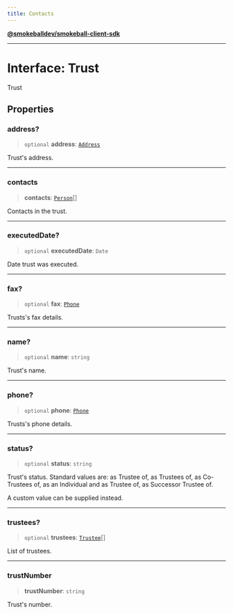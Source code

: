 ```yaml
---
title: Contacts
---
```

[**@smokeballdev/smokeball-client-sdk**](./../../../../README)

***

# Interface: Trust

Trust

## Properties

### address?

> `optional` **address**: [`Address`](./Address)

Trust's address.

***

### contacts

> **contacts**: [`Person`](./Person)[]

Contacts in the trust.

***

### executedDate?

> `optional` **executedDate**: `Date`

Date trust was executed.

***

### fax?

> `optional` **fax**: [`Phone`](./Phone)

Trusts's fax details.

***

### name?

> `optional` **name**: `string`

Trust's name.

***

### phone?

> `optional` **phone**: [`Phone`](./Phone)

Trusts's phone details.

***

### status?

> `optional` **status**: `string`

Trust's status.
Standard values are: as Trustee of, as Trustees of, as Co-Trustees of, as an Individual and as Trustee of, as Successor Trustee of.

 A custom value can be supplied instead.

***

### trustees?

> `optional` **trustees**: [`Trustee`](./Trustee)[]

List of trustees.

***

### trustNumber

> **trustNumber**: `string`

Trust's number.

